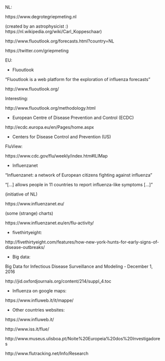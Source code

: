 

NL:

https://www.degrotegriepmeting.nl 

(created by an astrophysicist :) https://nl.wikipedia.org/wiki/Carl_Koppeschaar)

http://www.fluoutlook.org/forecasts.html?country=NL

https://twitter.com/griepmeting


EU:

- Fluoutlook

"Fluoutlook is a web platform for the exploration of influenza forecasts"

http://www.fluoutlook.org/

Interesting:

http://www.fluoutlook.org/methodology.html

- European Centre of Disease Prevention and Control (ECDC)

http://ecdc.europa.eu/en/Pages/home.aspx


- Centers for Disease Control and Prevention (US) 

FluView:

https://www.cdc.gov/flu/weekly/index.htm#ILIMap



- Influenzanet

"Influenzanet: a network of European citizens fighting against influenza"

"[...] allows people in 11 countries to report influenza-like symptoms [...]"

(initiative of NL)

https://www.influenzanet.eu/
 
(some (strange) charts)

https://www.influenzanet.eu/en/flu-activity/

- fivethirtyeight:

http://fivethirtyeight.com/features/how-new-york-hunts-for-early-signs-of-disease-outbreaks/


- Big data:

Big Data for Infectious Disease Surveillance and Modeling - December 1, 2016

http://jid.oxfordjournals.org/content/214/suppl_4.toc


- Influenza on google maps:

https://www.influweb.it/it/mappe/


- Other countries websites:

https://www.influweb.it/

http://www.iss.it/flue/

http://www.museus.ulisboa.pt/Noite%20Europeia%20dos%20Investigadores

http://www.flutracking.net/Info/Research


